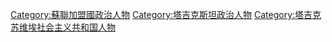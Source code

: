 [[Category:蘇聯加盟國政治人物|Category:蘇聯加盟國政治人物]]
[[Category:塔吉克斯坦政治人物|Category:塔吉克斯坦政治人物]]
[[Category:塔吉克苏维埃社会主义共和国人物|Category:塔吉克苏维埃社会主义共和国人物]]